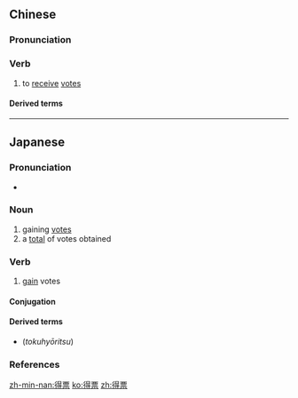 ==Chinese==
{{zh-forms}}

===Pronunciation===
{{zh-pron
|m=dépiào
|c=dak1 piu3
|mn=tit-phiò
|cat=v
}}

===Verb===
{{zh-verb}}

# to [[receive]] [[vote]]s

====Derived terms====
{{zh-der|得票率}}

----

==Japanese==
{{ja-kanjitab|とく|ひょう|yomi=on}}

===Pronunciation===
* {{ja-pron|とくひょう|y=o|acc=0|dev=2|acc_ref=NHK}}

===Noun===
{{ja-noun|とくひょう}}

# gaining [[vote]]s
# a [[total]] of votes obtained

===Verb===
{{ja-verb-suru|tr=both|とくひょう}}

# [[gain]] votes

====Conjugation====
{{ja-suru|とくひょう}}

====Derived terms====
* {{l|ja|得票率}} (''tokuhyōritsu'')

===References===
<references/>

[[zh-min-nan:得票]]
[[ko:得票]]
[[zh:得票]]